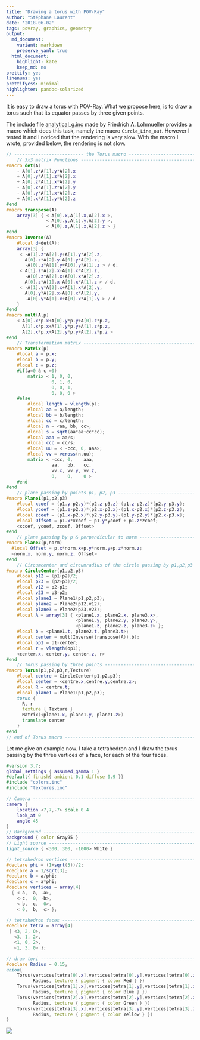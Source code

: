 ```yaml
---
title: "Drawing a torus with POV-Ray"
author: "Stéphane Laurent"
date: '2018-06-02'
tags: povray, graphics, geometry
output:
  md_document:
    variant: markdown
    preserve_yaml: true
  html_document:
    highlight: kate
    keep_md: no
prettify: yes
linenums: yes
prettifycss: minimal
highlighter: pandoc-solarized
---
```


It is easy to draw a torus with POV-Ray. What we propose here, is to draw a 
torus such that its equator passes by three given points.

The include file [analytical_g.inc](http://www.f-lohmueller.de/pov_tut/a_geo/a_geo70e.htm) made by Friedrich A. Lohmueller provides a macro which does this task, 
namely the macro `Circle_Line_out`. 
However I tested it and I noticed that the rendering is very slow. 
With the macro I wrote, provided below, the rendering is not slow.

```povray
// -------------------------- the Torus macro ------------------------------- //
    // 3x3 matrix Functions ----------------------------------------------------
#macro det(A)
    - A[0].z*A[1].y*A[2].x
    + A[0].y*A[1].z*A[2].x
    + A[0].z*A[1].x*A[2].y
    - A[0].x*A[1].z*A[2].y
    - A[0].y*A[1].x*A[2].z
    + A[0].x*A[1].y*A[2].z
#end
#macro transpose(A)
    array[3] { < A[0].x,A[1].x,A[2].x >,
               < A[0].y,A[1].y,A[2].y >,
               < A[0].z,A[1].z,A[2].z > }
#end
#macro Inverse(A)
    #local d=det(A);
    array[3] {
     < -A[1].z*A[2].y+A[1].y*A[2].z,
       A[0].z*A[2].y-A[0].y*A[2].z,
       -A[0].z*A[1].y+A[0].y*A[1].z > / d,
     < A[1].z*A[2].x-A[1].x*A[2].z,
       -A[0].z*A[2].x+A[0].x*A[2].z,
       A[0].z*A[1].x-A[0].x*A[1].z > / d,
     < -A[1].y*A[2].x+A[1].x*A[2].y,
       A[0].y*A[2].x-A[0].x*A[2].y,
       -A[0].y*A[1].x+A[0].x*A[1].y > / d
    }
#end
#macro mult(A,p)
    < A[0].x*p.x+A[0].y*p.y+A[0].z*p.z,
      A[1].x*p.x+A[1].y*p.y+A[1].z*p.z,
      A[2].x*p.x+A[2].y*p.y+A[2].z*p.z >
#end
    // Transformation matrix ---------------------------------------------------
#macro Matrix(p)
    #local a = p.x;
    #local b = p.y;
    #local c = p.z;
    #if(a=0 & c =0)
        matrix < 1, 0, 0,
                 0, 1, 0,
                 0, 0, 1,
                 0, 0, 0 >
    #else
        #local length = vlength(p);
        #local aa = a/length;
        #local bb = b/length;
        #local cc = c/length;
        #local n = <aa, bb, cc>;
        #local s = sqrt(aa*aa+cc*cc);
        #local aaa = aa/s;
        #local ccc = cc/s;
        #local uu = < -ccc, 0, aaa>;
        #local vv = vcross(n,uu);
        matrix < -ccc, 0,    aaa,
                 aa,   bb,   cc,
                 vv.x, vv.y, vv.z,
                 0,    0,    0 >
    #end
#end
    // plane passing by points p1, p2, p3 --------------------------------------
#macro Plane1(p1,p2,p3)
    #local xcoef = (p1.y-p2.y)*(p2.z-p3.z)-(p1.z-p2.z)*(p2.y-p3.y);
    #local ycoef = (p1.z-p2.z)*(p2.x-p3.x)-(p1.x-p2.x)*(p2.z-p3.z);
    #local zcoef = (p1.x-p2.x)*(p2.y-p3.y)-(p1.y-p2.y)*(p2.x-p3.x);
    #local Offset = p1.x*xcoef + p1.y*ycoef + p1.z*zcoef;
    <xcoef, ycoef, zcoef, Offset>
#end
    // plane passing by p & perpendicular to norm ------------------------------
#macro Plane2(p,norm)
  #local Offset = p.x*norm.x+p.y*norm.y+p.z*norm.z;
  <norm.x, norm.y, norm.z, Offset>
#end
    // Circumcenter and circumradius of the circle passing by p1,p2,p3 ---------
#macro CircleCenter(p1,p2,p3)
    #local p12 = (p1+p2)/2;
    #local p23 = (p2+p3)/2;
    #local v12 = p2-p1;
    #local v23 = p3-p2;
    #local plane1 = Plane1(p1,p2,p3);
    #local plane2 = Plane2(p12,v12);
    #local plane3 = Plane2(p23,v23);
    #local A = array[3] { <plane1.x, plane2.x, plane3.x>,
                          <plane1.y, plane2.y, plane3.y>,
                          <plane1.z, plane2.z, plane3.z> };
    #local b = <plane1.t, plane2.t, plane3.t>;
    #local center = mult(Inverse(transpose(A)),b);
    #local op1 = p1-center;
    #local r = vlength(op1);
    <center.x, center.y, center.z, r>
#end
    // Torus passing by three points -------------------------------------------
#macro Torus(p1,p2,p3,r,Texture)
    #local centre = CircleCenter(p1,p2,p3);
    #local center = <centre.x,centre.y,centre.z>;
    #local R = centre.t;
    #local plane1 = Plane1(p1,p2,p3);
    torus {
      R, r
      texture { Texture }
      Matrix(<plane1.x, plane1.y, plane1.z>)
      translate center
    }
#end
// end of Torus macro ------------------------------------------------------- //
```

Let me give an example now. I take a tetrahedron and I draw the torus passing by 
the three vertices of a face, for each of the four faces.

```povray
#version 3.7;
global_settings { assumed_gamma 1 }
#default{ finish{ ambient 0.1 diffuse 0.9 }}
#include "colors.inc"
#include "textures.inc"

// Camera ----------------------------------------------------------------------
camera {
    location <7,7,-7> scale 0.4
    look_at 0
    angle 45
}
// Background ------------------------------------------------------------------
background { color Gray95 }
// Light source ----------------------------------------------------------------
light_source { <300, 300, -1000> White }

// tetrahedron vertices --------------------------------------------------------
#declare phi = (1+sqrt(5))/2;
#declare a = 1/sqrt(3);
#declare b = a/phi;
#declare c = a*phi;
#declare vertices = array[4]
  { < a,  a, -a>,
    <-c,  0, -b>,
    < b, -c,  0>,
    < 0,  b,  c> };

// tetrahedron faces -----------------------------------------------------------
#declare tetra = array[4]
 { <3, 2, 0>,
   <3, 1, 2>,
   <1, 0, 2>,
   <1, 3, 0> };

// draw tori -------------------------------------------------------------------
#declare Radius = 0.15;
union{
    Torus(vertices[tetra[0].x],vertices[tetra[0].y],vertices[tetra[0].z],
          Radius, texture { pigment { color Red } })
    Torus(vertices[tetra[1].x],vertices[tetra[1].y],vertices[tetra[1].z],
          Radius, texture { pigment { color Blue } })
    Torus(vertices[tetra[2].x],vertices[tetra[2].y],vertices[tetra[2].z],
          Radius, texture { pigment { color Green } })
    Torus(vertices[tetra[3].x],vertices[tetra[3].y],vertices[tetra[3].z],
          Radius, texture { pigment { color Yellow } })
}
```

![](figures/POVRay_TorusMacro.png)
